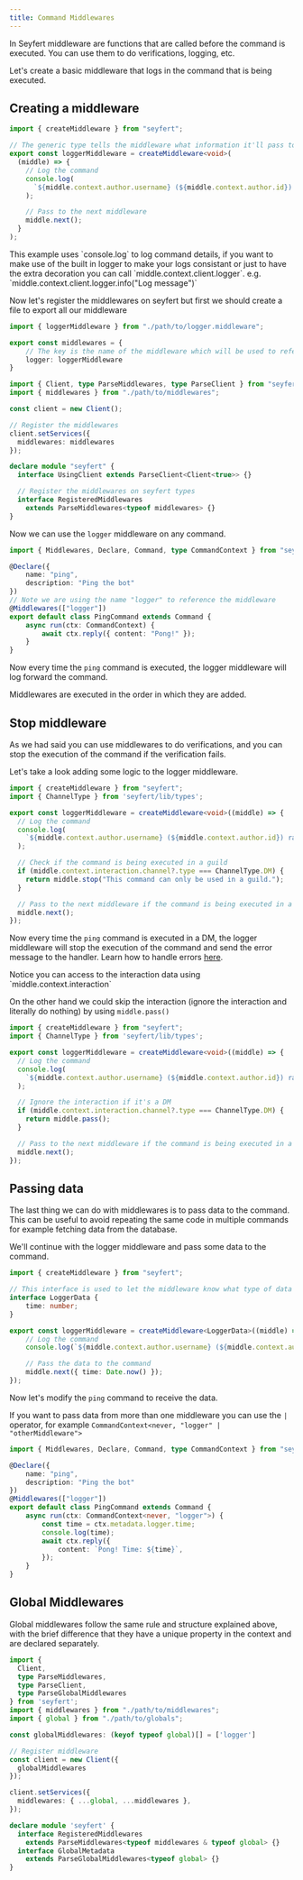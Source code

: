 ```yaml
---
title: Command Middlewares
---
```


In Seyfert middleware are functions that are called before the command is executed. You can use them to do verifications, logging, etc.

Let's create a basic middleware that logs in the command that is being executed.

## Creating a middleware

```ts title="logger.middleware.ts" wrap copy
import { createMiddleware } from "seyfert";

// The generic type tells the middleware what information it'll pass to the command
export const loggerMiddleware = createMiddleware<void>(
  (middle) => {
    // Log the command
    console.log(
      `${middle.context.author.username} (${middle.context.author.id}) ran /(${middle.context.resolver.fullCommandName}`
    );

    // Pass to the next middleware
    middle.next();
  }
);
```

<Callout>
This example uses `console.log` to log command details, if you want to make use of the built in logger to make your logs consistant or just to have the extra decoration you can call `middle.context.client.logger`.  
e.g. `middle.context.client.logger.info("Log message")`
</Callout>

Now let's register the middlewares on seyfert but first we should create a file to export all our middleware

```ts title="middlewares.ts" wrap copy
import { loggerMiddleware } from "./path/to/logger.middleware";

export const middlewares = {
    // The key is the name of the middleware which will be used to reference it on the command
    logger: loggerMiddleware
}
```


```ts title="index.ts" ins={2,7-9,15-16} copy
import { Client, type ParseMiddlewares, type ParseClient } from "seyfert";
import { middlewares } from "./path/to/middlewares";

const client = new Client();

// Register the middlewares
client.setServices({
  middlewares: middlewares
});

declare module "seyfert" {
  interface UsingClient extends ParseClient<Client<true>> {}

  // Register the middlewares on seyfert types
  interface RegisteredMiddlewares
    extends ParseMiddlewares<typeof middlewares> {}
}
```

Now we can use the `logger` middleware on any command.

```ts title="ping.command.ts" {1} ins={8} copy
import { Middlewares, Declare, Command, type CommandContext } from "seyfert";

@Declare({
	name: "ping",
	description: "Ping the bot"
})
// Note we are using the name "logger" to reference the middleware
@Middlewares(["logger"])
export default class PingCommand extends Command {
    async run(ctx: CommandContext) {
        await ctx.reply({ content: "Pong!" });
    }
}
```

Now every time the `ping` command is executed, the logger middleware will log forward the command.

<Callout>
Middlewares are executed in the order in which they are added.
</Callout>

## Stop middleware

As we had said you can use middlewares to do verifications, and you can stop the execution of the command if the verification fails.

Let's take a look adding some logic to the logger middleware.

```ts title="logger.middleware.ts" ins={2, 11-13} copy wrap 
import { createMiddleware } from "seyfert";
import { ChannelType } from 'seyfert/lib/types';

export const loggerMiddleware = createMiddleware<void>((middle) => {
  // Log the command
  console.log(
    `${middle.context.author.username} (${middle.context.author.id}) ran /(${middle.context.resolver.fullCommandName}`
  );

  // Check if the command is being executed in a guild
  if (middle.context.interaction.channel?.type === ChannelType.DM) {
    return middle.stop("This command can only be used in a guild.");
  }

  // Pass to the next middleware if the command is being executed in a guild
  middle.next();
});
```

Now every time the `ping` command is executed in a DM, the logger middleware will stop the execution of the command and send the error message to the handler. Learn how to handle errors [here](/guide/commands/handling-errors#middleware-return-stop).

<Callout>
Notice you can access to the interaction data using `middle.context.interaction`
</Callout>

On the other hand we could skip the interaction (ignore the interaction and literally do nothing) by using `middle.pass()`

```ts title="logger.middleware.ts" {12} copy
import { createMiddleware } from "seyfert";
import { ChannelType } from 'seyfert/lib/types';

export const loggerMiddleware = createMiddleware<void>((middle) => {
  // Log the command
  console.log(
    `${middle.context.author.username} (${middle.context.author.id}) ran /(${middle.context.resolver.fullCommandName}`
  );

  // Ignore the interaction if it's a DM
  if (middle.context.interaction.channel?.type === ChannelType.DM) {
    return middle.pass();
  }

  // Pass to the next middleware if the command is being executed in a guild
  middle.next();
});
```

## Passing data

The last thing we can do with middlewares is to pass data to the command. This can be useful to avoid repeating the same code in multiple commands for example fetching data from the database.

We'll continue with the logger middleware and pass some data to the command.

```ts title="logger.middleware.ts" ins={4-6,13} {8} copy
import { createMiddleware } from "seyfert";

// This interface is used to let the middleware know what type of data to pass to the command
interface LoggerData {
    time: number;
}

export const loggerMiddleware = createMiddleware<LoggerData>((middle) => {
    // Log the command
    console.log(`${middle.context.author.username} (${middle.context.author.id}) ran /${middle.context.resolver.fullCommandName}`);

    // Pass the data to the command
    middle.next({ time: Date.now() });
});
```

Now let's modify the `ping` command to receive the data.

<Callout>

If you want to pass data from more than one middleware you can use the `|` operator, for example `CommandContext<never, "logger" | "otherMiddleware">`

</Callout>

```ts title="ping.command.ts" {9} ins={10-11} copy
import { Middlewares, Declare, Command, type CommandContext } from "seyfert";

@Declare({
    name: "ping",
    description: "Ping the bot"
})
@Middlewares(["logger"])
export default class PingCommand extends Command {
    async run(ctx: CommandContext<never, "logger">) {
        const time = ctx.metadata.logger.time;
        console.log(time);
        await ctx.reply({
            content: `Pong! Time: ${time}`,
        });
    }
}

```

## Global Middlewares

Global middlewares follow the same rule and structure explained above, with the brief difference that they have a unique property in the context and are declared separately.

```ts title="index.ts" {18} ins={5,8,10,14,24-25}
import {
  Client,
  type ParseMiddlewares,
  type ParseClient,
  type ParseGlobalMiddlewares
} from 'seyfert';
import { middlewares } from "./path/to/middlewares";
import { global } from "./path/to/globals";

const globalMiddlewares: (keyof typeof global)[] = ['logger']

// Register middleware
const client = new Client({
  globalMiddlewares
});

client.setServices({
  middlewares: { ...global, ...middlewares },
});

declare module 'seyfert' {
  interface RegisteredMiddlewares
    extends ParseMiddlewares<typeof middlewares & typeof global> {}
  interface GlobalMetadata
    extends ParseGlobalMiddlewares<typeof global> {}
}
```